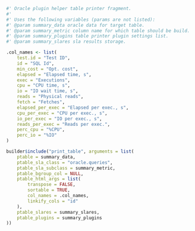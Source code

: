 ```r

#' Oracle plugin helper table printer fragment.
#'
#' Uses the following variables (params are not listed):
#' @param summary_data oracle data for target table.
#' @param summary_metric column name for which table should be build.
#' @param summary_plugins table printer plugin settings list.
#' @param summary_slares sla results storage.

.col_names <- list(
    test.id = "Test ID",
    id = "SQL Id",
    min_cost = "Opt. cost",
    elapsed = "Elapsed time, s",
    exec = "Executions",
    cpu = "CPU time, s",
    io = "IO wait time, s",
    reads = "Physical reads",
    fetch = "Fetches",
    elapsed_per_exec = "Elapsed per exec., s",
    cpu_per_exec = "CPU per exec., s",
    io_per_exec = "IO per exec., s",
    reads_per_exec = "Reads per exec.",
    perc_cpu = "%CPU",
    perc_io = "%IO"
)

builder$include("print_table", arguments = list(
    ptable = summary_data,
    ptable_sla_class = "oracle.queries",
    ptable_sla_subclass = summary_metric,
    ptable_bgroup_col = NULL,
    ptable_html_args = list(
        transpose = FALSE,
        sortable = TRUE,
        col_names = .col_names,
        linkify_cols = "id"
    ),
    ptable_slares = summary_slares,
    ptable_plugins = summary_plugins
))
```
